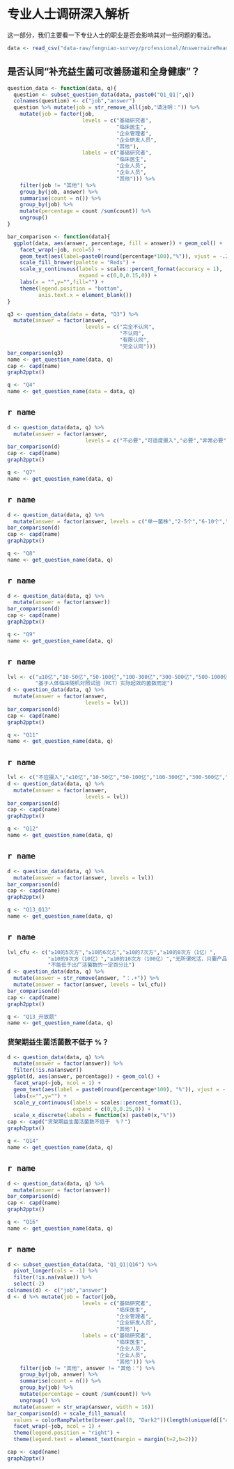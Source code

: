 # 专业人士调研深入解析 {#professional-survey-mining}


这一部分，我们主要看一下专业人士的职业是否会影响其对一些问题的看法。

```r
data <- read_csv("data-raw/fengniao-survey/professional/AnswernaireReadable.csv")

```

## 是否认同“补充益生菌可改善肠道和全身健康”？

```r
question_data <- function(data, q){
  question <- subset_question_data(data, paste0("Q1_Q1|",q))
  colnames(question) <- c("job","answer")
  question %>% mutate(job = str_remove_all(job,"请注明：")) %>%
    mutate(job = factor(job,
                        levels = c("基础研究者",
                                   "临床医生",
                                   "企业管理者",
                                   "企业研发人员",
                                   "其他"),
                        labels = c("基础研究者",
                                   "临床医生",
                                   "企业人员",
                                   "企业人员",
                                   "其他"))) %>%
    filter(job != "其他") %>%
    group_by(job, answer) %>%
    summarise(count = n()) %>%
    group_by(job) %>%
    mutate(percentage = count /sum(count)) %>%
    ungroup()
}

bar_comparison <- function(data){
  ggplot(data, aes(answer, percentage, fill = answer)) + geom_col() +
    facet_wrap(~job, ncol=5) +
    geom_text(aes(label=paste0(round(percentage*100),"%")), vjust = -.2) +
    scale_fill_brewer(palette = "Reds") +
    scale_y_continuous(labels = scales::percent_format(accuracy = 1),
                       expand = c(0,0,0.15,0)) +
    labs(x = "",y="",fill="") +
    theme(legend.position = "bottom",
          axis.text.x = element_blank())
}
```


```r
q3 <- question_data(data = data, "Q3") %>%
  mutate(answer = factor(answer,
                         levels = c("完全不认同",
                                    "不认同",
                                    "有限认同",
                                    "完全认同")))
bar_comparison(q3)
name <- get_question_name(data, q)
cap <- capd(name)
graph2pptx()
```


```r
q <- "Q4"
name <- get_question_name(data = data, q)
```

## `r name`

```r
d <- question_data(data, q) %>%
  mutate(answer = factor(answer, 
                         levels = c("不必要","可适度摄入","必要","非常必要")))
bar_comparison(d)
cap <- capd(name)
graph2pptx()
```

```r
q <- "Q7"
name <- get_question_name(data, q)
```

## `r name`

```r
d <- question_data(data, q) %>%
  mutate(answer = factor(answer, levels = c("单一菌株","2-5个","6-10个","≥10个")))
bar_comparison(d)
cap <- capd(name)
graph2pptx()
```


```r
q <- "Q8"
name <- get_question_name(data, q)
```

## `r name`

```r
d <- question_data(data, q) %>%
  mutate(answer = factor(answer))
bar_comparison(d)
cap <- capd(name)
graph2pptx()
```


```r
q <- "Q9"
name <- get_question_name(data, q)
```

## `r name`

```r
lvl <- c("≤10亿","10-50亿","50-100亿","100-300亿","300-500亿","500-1000亿","≥1000亿",
         "基于人体临床随机对照试验（RCT）实际起效的菌数而定")
d <- question_data(data, q) %>%
  mutate(answer = factor(answer,
                         levels = lvl))
bar_comparison(d)
cap <- capd(name)
graph2pptx()
```



```r
q <- "Q11"
name <- get_question_name(data, q)
```

## `r name`

```r
lvl <- c("不应摄入","≤10亿","10-50亿","50-100亿","100-300亿","300-500亿","500-1000亿","≥1000亿")
d <- question_data(data, q) %>%
  mutate(answer = factor(answer,
                         levels = lvl))
bar_comparison(d)
cap <- capd(name)
graph2pptx()
```



```r
q <- "Q12"
name <- get_question_name(data, q)
```

## `r name`

```r
d <- question_data(data, q) %>%
  mutate(answer = factor(answer, levels = lvl))
bar_comparison(d)
cap <- capd(name)
graph2pptx()
```


```r
q <- "Q13_Q13"
name <- get_question_name(data, q)
```

## `r name`

```r
lvl_cfu <- c("≥10的5次方","≥10的6次方","≥10的7次方","≥10的8次方（1亿）",
             "≥10的9次方（10亿）","≥10的10次方（100亿）","无所谓死活，只要产品还有效",
             "不能低于出厂活菌数的一定百分比")
d <- question_data(data, q) %>%
  mutate(answer = str_remove(answer, "：.+")) %>%
  mutate(answer = factor(answer, levels = lvl_cfu))
bar_comparison(d)
cap <- capd(name)
graph2pptx()
```
```r
q <- "Q13_开放题"
name <- get_question_name(data, q)
```

### 货架期益生菌活菌数不低于  %？

```r
d <- question_data(data, q) %>%
  mutate(answer = factor(answer)) %>%
  filter(!is.na(answer))
ggplot(d, aes(answer, percentage)) + geom_col() +
  facet_wrap(~job, ncol = 1) +
  geom_text(aes(label = paste0(round(percentage*100), "%")), vjust = -.2) +
  labs(x="",y="") +
  scale_y_continuous(labels = scales::percent_format(1),
                     expand = c(0,0,0.25,0)) +
  scale_x_discrete(labels = function(x) paste0(x,"%"))
cap <- capd("货架期益生菌活菌数不低于  %？")
graph2pptx()
```

```r
q <- "Q14"
name <- get_question_name(data, q)
```

## `r name`

```r
d <- question_data(data, q) %>%
  mutate(answer = factor(answer))
bar_comparison(d)
cap <- capd(name)
graph2pptx()
```


```r
q <- "Q16"
name <- get_question_name(data, q)
```

## `r name`

```r
d <- subset_question_data(data, "Q1_Q1|Q16") %>%
  pivot_longer(cols = -1) %>%
  filter(!is.na(value)) %>%
  select(-2)
colnames(d) <- c("job","answer")
d <- d %>% mutate(job = factor(job,
                        levels = c("基础研究者",
                                   "临床医生",
                                   "企业管理者",
                                   "企业研发人员",
                                   "其他"),
                        labels = c("基础研究者",
                                   "临床医生",
                                   "企业人员",
                                   "企业人员",
                                   "其他"))) %>%
    filter(job != "其他", answer != "其他：") %>%
    group_by(job, answer) %>%
    summarise(count = n()) %>%
    group_by(job) %>%
    mutate(percentage = count /sum(count)) %>%
    ungroup() %>%
  mutate(answer = str_wrap(answer, width = 16))
bar_comparison(d) + scale_fill_manual(
  values = colorRampPalette(brewer.pal(8, "Dark2"))(length(unique(d[["answer"]])))) +
  facet_wrap(~job, ncol = 1) +
  theme(legend.position = "right") +
  theme(legend.text = element_text(margin = margin(t=2,b=2)))

cap <- capd(name)
graph2pptx()
```

